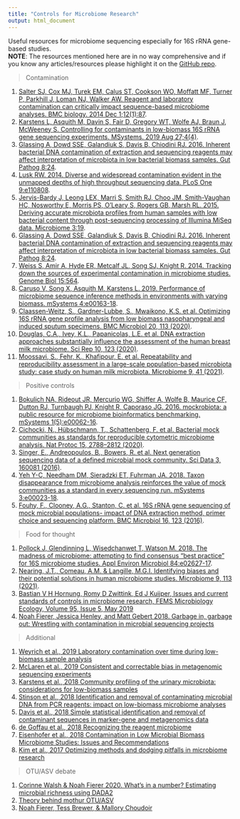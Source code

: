 ```yaml
---
title: "Controls for Microbiome Research"
output: html_document
---
```




Useful resources for microbiome sequencing especially for 16S rRNA gene-based studies.   
**NOTE**: The resources mentioned here are in no way comprehensive and if you know any articles/resources please highlight it on the [GitHub repo](https://github.com/microsud/Tools-Microbiome-Analysis/issues).   


>  Contamination    

1. [Salter SJ, Cox MJ, Turek EM, Calus ST, Cookson WO, Moffatt MF, Turner P, Parkhill J, Loman NJ, Walker AW. Reagent and laboratory contamination can critically impact sequence-based microbiome analyses. BMC biology. 2014 Dec 1;12(1):87](https://bmcbiol.biomedcentral.com/articles/10.1186/s12915-014-0087-z).    
2. [Karstens L, Asquith M, Davin S, Fair D, Gregory WT, Wolfe AJ, Braun J, McWeeney S. Controlling for contaminants in low-biomass 16S rRNA gene sequencing experiments. MSystems. 2019 Aug 27;4(4)](https://msystems.asm.org/content/4/4/e00290-19).   
3. [Glassing A, Dowd SSE, Galandiuk S, Davis B, Chiodini RJ. 2016. Inherent bacterial DNA contamination of extraction and sequencing reagents may affect interpretation of microbiota in low bacterial biomass samples. Gut Pathog 8:24](doi:10.1186/s13099-016-0103-7).  
4. [Lusk RW. 2014. Diverse and widespread contamination evident in the unmapped depths of high throughput sequencing data. PLoS One 9:e110808](doi:10.1371/journal.pone.0110808).    
5. [Jervis-Bardy J, Leong LEX, Marri S, Smith RJ, Choo JM, Smith-Vaughan HC, Nosworthy E, Morris PS, O’Leary S, Rogers GB, Marsh RL. 2015. Deriving accurate microbiota profiles from human samples with low bacterial content through post-sequencing processing of Illumina MiSeq data. Microbiome 3:19](doi:10.1186/s40168-015-0083-8).   
6. [Glassing A, Dowd SSE, Galandiuk S, Davis B, Chiodini RJ. 2016. Inherent bacterial DNA contamination of extraction and sequencing reagents may affect interpretation of microbiota in low bacterial biomass samples. Gut Pathog 8:24](doi:10.1186/s13099-016-0103-7).  
7. [Weiss S, Amir A, Hyde ER, Metcalf JL, Song SJ, Knight R. 2014. Tracking down the sources of experimental contamination in microbiome studies. Genome Biol 15:564](doi:10.1186/s13059-014-0564-2).   
8. [Caruso V, Song X, Asquith M, Karstens L. 2019. Performance of microbiome sequence inference methods in environments with varying biomass. mSystems 4:e00163-18](doi:10.1128/mSystems.00163-18).   
9. [Claassen-Weitz, S., Gardner-Lubbe, S., Mwaikono, K.S. et al. Optimizing 16S rRNA gene profile analysis from low biomass nasopharyngeal and induced sputum specimens. BMC Microbiol 20, 113 (2020)](https://doi.org/10.1186/s12866-020-01795-7).  
10. [Douglas, C.A., Ivey, K.L., Papanicolas, L.E. et al. DNA extraction approaches substantially influence the assessment of the human breast milk microbiome. Sci Rep 10, 123 (2020)](https://doi.org/10.1038/s41598-019-55568-y).  
11. [Moossavi, S., Fehr, K., Khafipour, E. et al. Repeatability and reproducibility assessment in a large-scale population-based microbiota study: case study on human milk microbiota. Microbiome 9, 41 (2021)](https://doi.org/10.1186/s40168-020-00998-4).    

>  Positive controls   

1. [Bokulich NA, Rideout JR, Mercurio WG, Shiffer A, Wolfe B, Maurice CF, Dutton RJ, Turnbaugh PJ, Knight R, Caporaso JG. 2016. mockrobiota: a public resource for microbiome bioinformatics benchmarking. mSystems 1(5):e00062-16](doi:10.1128/mSystems.00062-16).  
2. [Cichocki, N., Hübschmann, T., Schattenberg, F. et al. Bacterial mock communities as standards for reproducible cytometric microbiome analysis. Nat Protoc 15, 2788–2812 (2020)](https://doi.org/10.1038/s41596-020-0362-0).   
3. [Singer, E., Andreopoulos, B., Bowers, R. et al. Next generation sequencing data of a defined microbial mock community. Sci Data 3, 160081 (2016)](https://doi.org/10.1038/sdata.2016.81).   
4. [Yeh Y-C, Needham DM, Sieradzki ET, Fuhrman JA. 2018. Taxon disappearance from microbiome analysis reinforces the value of mock communities as a standard in every sequencing run. mSystems 3:e00023-18](https://doi.org/10.1128/mSystems.00023-18).    
5. [Fouhy, F., Clooney, A.G., Stanton, C. et al. 16S rRNA gene sequencing of mock microbial populations- impact of DNA extraction method, primer choice and sequencing platform. BMC Microbiol 16, 123 (2016)](https://doi.org/10.1186/s12866-016-0738-z).   

> Food for thought  

1. [Pollock J, Glendinning L, Wisedchanwet T, Watson M. 2018. The madness of microbiome: attempting to find consensus “best practice” for 16S microbiome studies. Appl Environ Microbiol 84:e02627-17](https://doi.org/10.1128/AEM.02627-17).  
2. [Nearing, J.T., Comeau, A.M. & Langille, M.G.I. Identifying biases and their potential solutions in human microbiome studies. Microbiome 9, 113 (2021)](https://doi.org/10.1186/s40168-021-01059-0).   
3. [Bastian V H Hornung, Romy D Zwittink, Ed J Kuijper, Issues and current standards of controls in microbiome research, FEMS Microbiology Ecology, Volume 95, Issue 5, May 2019](https://doi.org/10.1093/femsec/fiz045)   
4. [Noah Fierer, Jessica Henley, and Matt Gebert 2018. Garbage in, garbage out: Wrestling with contamination in microbial sequencing projects](http://fiererlab.org/2018/08/15/garbage-in-garbage-out-wrestling-with-contamination-in-microbial-sequencing-projects/)   

> Additional  

1. [Weyrich et al., 2019 Laboratory contamination over time during low-biomass sample analysis](https://onlinelibrary.wiley.com/doi/full/10.1111/1755-0998.13011)  
2. [McLaren et al., 2019 Consistent and correctable bias in metagenomic sequencing experiments](https://elifesciences.org/articles/46923)    
3. [Karstens et al., 2018 Community profiling of the urinary microbiota: considerations for low-biomass samples](https://www.nature.com/articles/s41585-018-0104-z)  
4. [Stinson et al., 2018 Identification and removal of contaminating microbial DNA from PCR reagents: impact on low-biomass microbiome analyses](https://sfamjournals.onlinelibrary.wiley.com/doi/full/10.1111/lam.13091)    
5. [Davis et al., 2018 Simple statistical identification and removal of contaminant sequences in marker-gene and metagenomics data](https://microbiomejournal.biomedcentral.com/articles/10.1186/s40168-018-0605-2)  
6. [de Goffau et al., 2018 Recognizing the reagent microbiome](https://www.nature.com/articles/s41564-018-0202-y)  
7. [Eisenhofer et al., 2018 Contamination in Low Microbial Biomass Microbiome Studies: Issues and Recommendations](https://www.cell.com/action/showPdf?pii=S0966-842X%2818%2930253-1)  
8. [Kim et al., 2017 Optimizing methods and dodging pitfalls in microbiome research]( https://microbiomejournal.biomedcentral.com/articles/10.1186/s40168-017-0267-5)   


> OTU/ASV debate   

1. [Corinne Walsh & Noah Fierer 2020. What’s in a number? Estimating microbial richness using DADA2](http://fiererlab.org/2020/02/17/whats-in-a-number-estimating-microbial-richness-using-dada2/)    
2. [Theory behind mothur OTU/ASV](https://forum.mothur.org/t/otus-vs-asvs/3506)  
3. [Noah Fierer, Tess Brewer, & Mallory Choudoir](Lumping versus splitting – is it time for microbial ecologists to abandon OTUs?)   





